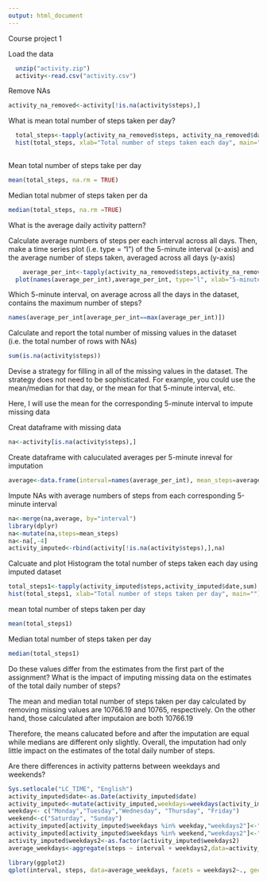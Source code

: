 ```yaml
---
output: html_document
---
```

Course project 1

Load the data
```r
  unzip("activity.zip")
  activity<-read.csv("activity.csv")
```

Remove NAs

```r
activity_na_removed<-activity[!is.na(activity$steps),]
```

What is mean total number of steps taken per day?
```r
  total_steps<-tapply(activity_na_removed$steps, activity_na_removed$date,sum)
  hist(total_steps, xlab="Total number of steps taken each day", main="")
  
```

Mean total number of steps take per day
```r
mean(total_steps, na.rm = TRUE)
```
Median total nubmer of steps taken per da

```r
median(total_steps, na.rm =TRUE)
```


What is the average daily activity pattern?

Calculate average numbers of steps per each interval across all days.
Then, make a time series plot (i.e. type = "l") of the 5-minute interval (x-axis) and the average number of steps taken, averaged across all days (y-axis)

```r
    average_per_int<-tapply(activity_na_removed$steps,activity_na_removed$interval,mean)
  plot(names(average_per_int),average_per_int, type="l", xlab="5-minute interval",  ylab="Average number of steps")
```


Which 5-minute interval, on average across all the days in the dataset, contains the maximum number of steps?

```r
names(average_per_int[average_per_int==max(average_per_int)])
```

Calculate and report the total number of missing values in the dataset (i.e. the total number of rows with NAs)
```r
sum(is.na(activity$steps))
```

Devise a strategy for filling in all of the missing values in the dataset. The strategy does not need to be sophisticated. For example, you could use the mean/median for that day, or the mean for that 5-minute interval, etc.

Here, I will use the mean for the corresponding 5-minute interval to impute missing data 

Creat dataframe with missing data
```r
na<-activity[is.na(activity$steps),]
```

Create dataframe with caluculated averages per 5-minute inreval for imputation
```r
average<-data.frame(interval=names(average_per_int), mean_steps=average_per_int)
```

Impute NAs with average numbers of steps from each corresponding 5-minute  interval
```r
na<-merge(na,average, by="interval")
library(dplyr)
na<-mutate(na,steps=mean_steps)
na<-na[,-4]
activity_imputed<-rbind(activity[!is.na(activity$steps),],na)
```

Calcuate and plot Histogram the total number of steps taken each day using imputed dataset
```r
total_steps1<-tapply(activity_imputed$steps,activity_imputed$date,sum)
hist(total_steps1, xlab="Total number of steps taken per day", main="")
```

mean total number of steps taken per day

```r
mean(total_steps1)
```
Median total number of steps taken per day

```r
median(total_steps1)
```

Do these values differ from the estimates from the first part of the assignment? What is the impact of imputing missing data on the estimates of the total daily number of steps?

The mean and median total number of steps taken per day calculated by removing missing values are 10766.19 and 10765, respectively.
On the other hand, those calculated after imputaion are both 10766.19

Therefore, the means calucated before and after the imputation are equal while medians are  different only slightly. 
Overall, the imputation had only little impact on the estimates of the total daily number of steps.

Are there differences in activity patterns between weekdays and weekends?

```r
Sys.setlocale("LC_TIME", "English")
activity_imputed$date<-as.Date(activity_imputed$date)
activity_imputed<-mutate(activity_imputed,weekdays=weekdays(activity_imputed$date))
weekday<- c("Monday","Tuesday","Wednesday", "Thursday", "Friday")  
weekend<-c("Saturday", "Sunday")
activity_imputed[activity_imputed$weekdays %in% weekday,"weekdays2"]<-"weekday"
activity_imputed[activity_imputed$weekdays %in% weekend,"weekdays2"]<-"weekend"
activity_imputed$weekdays2<-as.factor(activity_imputed$weekdays2)
average_weekdays<-aggregate(steps ~ interval + weekdays2,data=activity_imputed,mean)
```


```r
library(ggplot2)
qplot(interval, steps, data=average_weekdays, facets = weekdays2~., geom="line")
```
